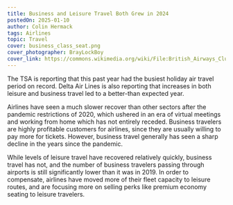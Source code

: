 ```yaml
---
title: Business and Leisure Travel Both Grew in 2024
postedOn: 2025-01-10
author: Colin Hermack
tags: Airlines
topic: Travel
cover: business_class_seat.png
cover_photographer: BrayLockBoy
cover_link: https://commons.wikimedia.org/wiki/File:British_Airways_Club_Suites_seat_aboard_Boeing_787-10_G-ZBLE,_31_January_2024.jpg
---
```


The TSA is reporting that this past year had the busiest holiday air travel period on record. Delta Air Lines is also
reporting that increases in both leisure and business travel led to a better-than expected year.

Airlines have seen a much slower recover than other sectors after the pandemic restrictions of 2020, which ushered in an
era of virtual meetings and working from home which has not entirely receded. Business travelers are highly profitable
customers for airlines, since they are usually willing to pay more for tickets. However, business travel generally has seen
a sharp decline in the years since the pandemic.

While levels of leisure travel have recovered relatively quickly, business travel has not, and the number
of business travelers passing through airports is still significantly lower than it was in 2019.
In order to compensate, airlines have moved more of their fleet capacity to leisure routes, and are focusing more on
selling perks like premium economy seating to leisure travelers.

